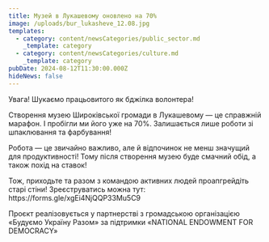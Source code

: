 ```yaml
---
title: Музей в Лукашевому оновлено на 70%
image: /uploads/bur_lukasheve_12.08.jpg
templates:
  - category: content/newsCategories/public_sector.md
    _template: category
  - category: content/newsCategories/culture.md
    _template: category
pubDate: 2024-08-12T11:30:00.000Z
hideNews: false
---
```


Увага! Шукаємо працьовитого як бджілка волонтера! 

Створення музею Широківської громади в Лукашевому — це справжній марафон. І пробігли ми його уже на 70%. Залишається лише роботи зі шпаклювання та фарбування! 

Робота — це звичайно важливо, але й відпочинок не менш значущий для продуктивності! Тому після створення музею буде смачний обід, а також похід на ставок!

Тож, приходьте та разом з командою активних людей проапгрейдіть старі стіни! Зреєструватись можна тут: https\://forms.gle/xgEi4NjQQP33Mu5C9

Проєкт реалізовується у партнерстві з громадською організацією «Будуємо Україну Разом» за підтримки «NATIONAL ENDOWMENT FOR DEMOCRACY»
